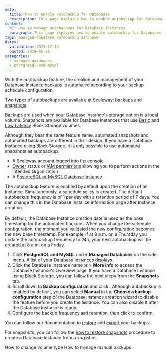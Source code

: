 ```yaml
---
meta:
  title: How to enable autobackup for Databases
  description: This page explains how to enable autobackup for Databases
content:
  h1: How to manage autobackups for Database Instances
  paragraph: This page explains how to enable autobackup for Databases
tags: managed-dabatase autobackup database
dates:
  validation: 2023-12-18
  posted: 2019-05-11
categories:
  - managed-databases
  - postgresql-and-mysql
---
```


With the autobackup feature, the creation and management of your Database Instance backups is automated according to your backup schedule configuration.

Two types of autobackups are available at Scaleway: [backups](/managed-databases/postgresql-and-mysql/concepts/#database-backup) and [snapshots](/managed-databases/postgresql-and-mysql/concepts/#database-snapshot).

Backups are used when your Database Instance's storage option is a local volume. Snapshots are available for Database Instances that use [Basic](/managed-databases/postgresql-and-mysql/concepts/#basic-block-storage) and [Low Latency](/managed-databases/postgresql-and-mysql/concepts/#block-storage-low-latency) Block Storage volumes.

<Message type="important">
  Although they bear the same feature name, automated snapshots and automated backups are different in their design. If you have a Database Instance using Block Storage, it is only possible to use automated snapshots as autobackup.
</Message>

<Macro id="requirements" />

- A Scaleway account logged into the [console](https://console.scaleway.com)
- [Owner](/identity-and-access-management/iam/concepts/#owner) status or [IAM permissions](/identity-and-access-management/iam/concepts/#permission) allowing you to perform actions in the intended Organization
- A [PostgreSQL or MySQL Database Instance](/managed-databases/postgresql-and-mysql/quickstart)

<Message type="note">
  The autobackup feature is enabled by default upon the creation of an Instance. Simultaneously, a schedule policy is created. The default autobackup frequency is of 1 per day with a retention period of 7 days. You can change this in the Database Instance information page after Instance creation.
  <br /><br />
  By default, the Database Instance creation date is used as the base timestamp for the automated backups. When you change the schedule configuration, the moment you validated the new configuration becomes the new base timestamp. For example, if at 8 a.m. on a Thursday you update the autobackup frequency to 24h, your next autobackup will be created at 8 a.m. on a Friday.
</Message>

1. Click **PostgreSQL and MySQL** under **Managed Databases** on the side menu. A list of your Database Instances displays.
2. Click the Database Instance name or <Icon name="more" /> > **More info** to access the Database Instance's Overview page.
    <Message type="note">
      If you have a Database Instance using Block Storage, you can follow the next steps from the **Snapshots** tab.
    </Message>
3. Scroll down to **Backup configuration** and click <Icon name="edit" />.
    <Message type="note">
      Although autobackup is enabled by default, you can select **Manual** in the **Choose a backup configuration** step of the Database Instance creation wizard to disable the feature before you create the Instance. You can also disable it after the Database Instance is ready.
    </Message>
4. Configure the backup frequency and retention, then click <Icon name="validate" /> to confirm.

You can follow our documentation to [restore](/managed-databases/postgresql-and-mysql/how-to/manage-manual-backups/#how-to-restore-backups) and [export](/managed-databases/postgresql-and-mysql/how-to/manage-manual-backups/#how-to-export-backups) your backups.

For snapshots, you can follow the [how to restore snapshots](/managed-databases/postgresql-and-mysql/how-to/manage-snapshots/#how-to-create-a-database-instance-from-a-snapshot) procedure to create a Database Instance from a snapshot.


<Navigation title="See also">
  <PreviousButton to="/managed-databases/postgresql-and-mysql/how-to/change-volume-type/">How to change volume type</PreviousButton>
  <NextButton to="/managed-databases/postgresql-and-mysql/how-to/manage-manual-backups/">How to manage manual backups</NextButton>
</Navigation>